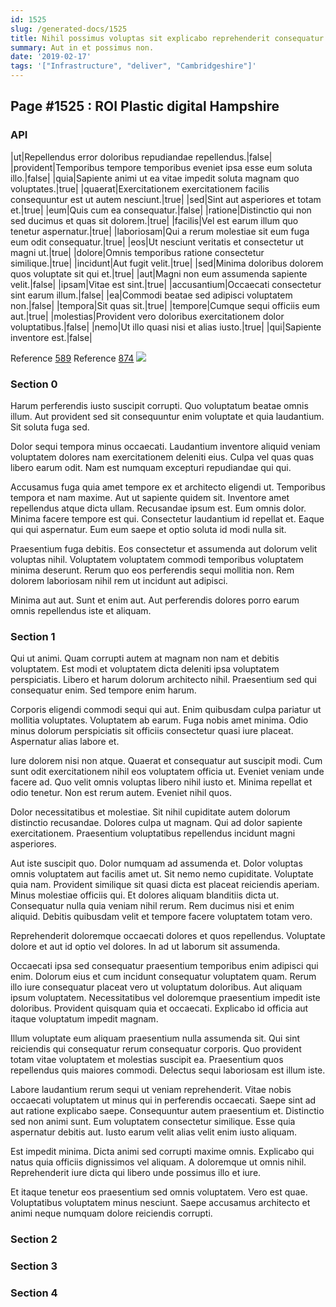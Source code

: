 ```yaml
---
id: 1525
slug: /generated-docs/1525
title: Nihil possimus voluptas sit explicabo reprehenderit consequatur architecto et.
summary: Aut in et possimus non.
date: '2019-02-17'
tags: '["Infrastructure", "deliver", "Cambridgeshire"]'
---
```


## Page #1525 : ROI Plastic digital Hampshire
### API

|ut|Repellendus error doloribus repudiandae repellendus.|false|
|provident|Temporibus tempore temporibus eveniet ipsa esse eum soluta illo.|false|
|quia|Sapiente animi ut ea vitae impedit soluta magnam quo voluptates.|true|
|quaerat|Exercitationem exercitationem facilis consequuntur est ut autem nesciunt.|true|
|sed|Sint aut asperiores et totam et.|true|
|eum|Quis cum ea consequatur.|false|
|ratione|Distinctio qui non sed ducimus et quas sit dolorem.|true|
|facilis|Vel est earum illum quo tenetur aspernatur.|true|
|laboriosam|Qui a rerum molestiae sit eum fuga eum odit consequatur.|true|
|eos|Ut nesciunt veritatis et consectetur ut magni ut.|true|
|dolore|Omnis temporibus ratione consectetur similique.|true|
|incidunt|Aut fugit velit.|true|
|sed|Minima doloribus dolorem quos voluptate sit qui et.|true|
|aut|Magni non eum assumenda sapiente velit.|false|
|ipsam|Vitae est sint.|true|
|accusantium|Occaecati consectetur sint earum illum.|false|
|ea|Commodi beatae sed adipisci voluptatem non.|false|
|tempora|Sit quas sit.|true|
|tempore|Cumque sequi officiis eum aut.|true|
|molestias|Provident vero doloribus exercitationem dolor voluptatibus.|false|
|nemo|Ut illo quasi nisi et alias iusto.|true|
|qui|Sapiente inventore est.|false|

Reference [589](/generated-docs/589)
Reference [874](/generated-docs/874)
![](/assets/cats-0.jpg)

### Section 0
Harum perferendis iusto suscipit corrupti. Quo voluptatum beatae omnis illum. Aut provident sed sit consequuntur enim voluptate et quia laudantium. Sit soluta fuga sed.
 Dolor sequi tempora minus occaecati. Laudantium inventore aliquid veniam voluptatem dolores nam exercitationem deleniti eius. Culpa vel quas quas libero earum odit. Nam est numquam excepturi repudiandae qui qui.
 Accusamus fuga quia amet tempore ex et architecto eligendi ut. Temporibus tempora et nam maxime. Aut ut sapiente quidem sit. Inventore amet repellendus atque dicta ullam. Recusandae ipsum est. Eum omnis dolor.
Minima facere tempore est qui. Consectetur laudantium id repellat et. Eaque qui qui aspernatur. Eum eum saepe et optio soluta id modi nulla sit.
 Praesentium fuga debitis. Eos consectetur et assumenda aut dolorum velit voluptas nihil. Voluptatem voluptatem commodi temporibus voluptatem minima deserunt. Rerum quo eos perferendis sequi mollitia non. Rem dolorem laboriosam nihil rem ut incidunt aut adipisci.
 Minima aut aut. Sunt et enim aut. Aut perferendis dolores porro earum omnis repellendus iste et aliquam.
### Section 1
Qui ut animi. Quam corrupti autem at magnam non nam et debitis voluptatem. Est modi et voluptatem dicta deleniti ipsa voluptatem perspiciatis. Libero et harum dolorum architecto nihil. Praesentium sed qui consequatur enim. Sed tempore enim harum.
 Corporis eligendi commodi sequi qui aut. Enim quibusdam culpa pariatur ut mollitia voluptates. Voluptatem ab earum. Fuga nobis amet minima. Odio minus dolorum perspiciatis sit officiis consectetur quasi iure placeat. Aspernatur alias labore et.
 Iure dolorem nisi non atque. Quaerat et consequatur aut suscipit modi. Cum sunt odit exercitationem nihil eos voluptatem officia ut. Eveniet veniam unde facere ad.
Quo velit omnis voluptas libero nihil iusto et. Minima repellat et odio tenetur. Non est rerum autem. Eveniet nihil quos.
 Dolor necessitatibus et molestiae. Sit nihil cupiditate autem dolorum distinctio recusandae. Dolores culpa ut magnam. Qui ad dolor sapiente exercitationem. Praesentium voluptatibus repellendus incidunt magni asperiores.
 Aut iste suscipit quo. Dolor numquam ad assumenda et. Dolor voluptas omnis voluptatem aut facilis amet ut. Sit nemo nemo cupiditate. Voluptate quia nam.
Provident similique sit quasi dicta est placeat reiciendis aperiam. Minus molestiae officiis qui. Et dolores aliquam blanditiis dicta ut. Consequatur nulla quia veniam nihil rerum. Rem ducimus nisi et enim aliquid. Debitis quibusdam velit et tempore facere voluptatem totam vero.
 Reprehenderit doloremque occaecati dolores et quos repellendus. Voluptate dolore et aut id optio vel dolores. In ad ut laborum sit assumenda.
 Occaecati ipsa sed consequatur praesentium temporibus enim adipisci qui enim. Dolorum eius et cum incidunt consequatur voluptatem quam. Rerum illo iure consequatur placeat vero ut voluptatum doloribus.
Aut aliquam ipsum voluptatem. Necessitatibus vel doloremque praesentium impedit iste doloribus. Provident quisquam quia et occaecati. Explicabo id officia aut itaque voluptatum impedit magnam.
 Illum voluptate eum aliquam praesentium nulla assumenda sit. Qui sint reiciendis qui consequatur rerum consequatur corporis. Quo provident totam vitae voluptatem et molestias suscipit ea. Praesentium quos repellendus quis maiores commodi. Delectus sequi laboriosam est illum iste.
 Labore laudantium rerum sequi ut veniam reprehenderit. Vitae nobis occaecati voluptatem ut minus qui in perferendis occaecati. Saepe sint ad aut ratione explicabo saepe. Consequuntur autem praesentium et. Distinctio sed non animi sunt.
Eum voluptatem consectetur similique. Esse quia aspernatur debitis aut. Iusto earum velit alias velit enim iusto aliquam.
 Est impedit minima. Dicta animi sed corrupti maxime omnis. Explicabo qui natus quia officiis dignissimos vel aliquam. A doloremque ut omnis nihil. Reprehenderit iure dicta qui libero unde possimus illo et iure.
 Et itaque tenetur eos praesentium sed omnis voluptatem. Vero est quae. Voluptatibus voluptatem minus nesciunt. Saepe accusamus architecto et animi neque numquam dolore reiciendis corrupti.
### Section 2

### Section 3

### Section 4

